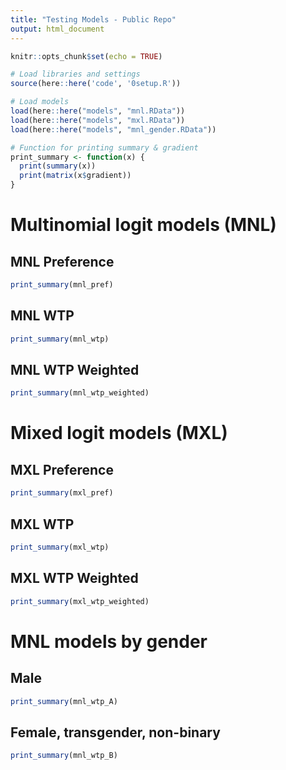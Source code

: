 ```yaml
---
title: "Testing Models - Public Repo"
output: html_document
---
```


```r
knitr::opts_chunk$set(echo = TRUE)

# Load libraries and settings
source(here::here('code', '0setup.R'))

# Load models
load(here::here("models", "mnl.RData")) 
load(here::here("models", "mxl.RData")) 
load(here::here("models", "mnl_gender.RData"))

# Function for printing summary & gradient
print_summary <- function(x) {
  print(summary(x))
  print(matrix(x$gradient))
}
```

# Multinomial logit models (MNL)

## MNL Preference

```r
print_summary(mnl_pref)
```

## MNL WTP

```r
print_summary(mnl_wtp)
```

## MNL WTP Weighted

```r
print_summary(mnl_wtp_weighted)
```

# Mixed logit models (MXL)

## MXL Preference

```r
print_summary(mxl_pref)
```

## MXL WTP

```r
print_summary(mxl_wtp)
```

## MXL WTP Weighted

```r
print_summary(mxl_wtp_weighted)
```

# MNL models by gender

## Male 

```r
print_summary(mnl_wtp_A)
```

## Female, transgender, non-binary

```r
print_summary(mnl_wtp_B)
```
